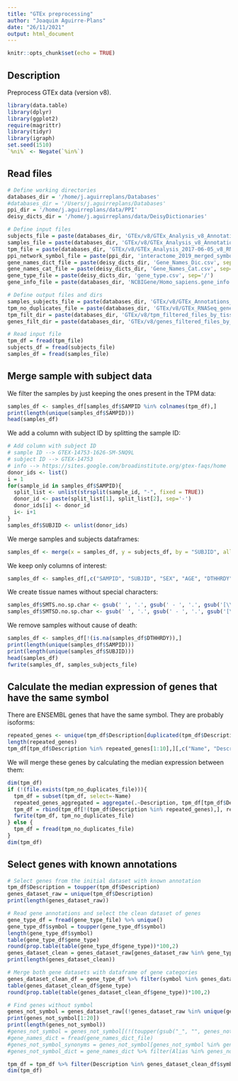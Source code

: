 ```yaml
---
title: "GTEx preprocessing"
author: "Joaquim Aguirre-Plans"
date: "26/11/2021"
output: html_document
---
```


```r
knitr::opts_chunk$set(echo = TRUE)
```

## Description

Preprocess GTEx data (version v8).

```r
library(data.table)
library(dplyr)
library(ggplot2)
require(magrittr)
library(tidyr)
library(igraph)
set.seed(1510)
`%ni%` <- Negate(`%in%`)
```

## Read files

```r
# Define working directories
databases_dir = '/home/j.aguirreplans/Databases'
#databases_dir = '/Users/j.aguirreplans/Databases'
ppi_dir = '/home/j.aguirreplans/data/PPI'
deisy_dicts_dir = '/home/j.aguirreplans/data/DeisyDictionaries'

# Define input files
subjects_file = paste(databases_dir, 'GTEx/v8/GTEx_Analysis_v8_Annotations_SubjectPhenotypesDS.txt', sep='/')
samples_file = paste(databases_dir, 'GTEx/v8/GTEx_Analysis_v8_Annotations_SampleAttributesDS.txt', sep='/')
tpm_file = paste(databases_dir, 'GTEx/v8/GTEx_Analysis_2017-06-05_v8_RNASeQCv1.1.9_gene_tpm.gct', sep='/')
ppi_network_symbol_file = paste(ppi_dir, 'interactome_2019_merged_symbols.csv', sep='/')
gene_names_dict_file = paste(deisy_dicts_dir, 'Gene_Names_Dic.csv', sep='/')
gene_names_cat_file = paste(deisy_dicts_dir, 'Gene_Names_Cat.csv', sep='/')
gene_type_file = paste(deisy_dicts_dir, 'gene_type.csv', sep='/')
gene_info_file = paste(databases_dir, 'NCBIGene/Homo_sapiens.gene_info', sep='/')

# Define output files and dirs
samples_subjects_file = paste(databases_dir, 'GTEx/v8/GTEx_Annotations_SamplesSubjectsMerged.txt', sep='/')
tpm_no_duplicates_file = paste(databases_dir, 'GTEx/v8/GTEx_RNASeq_gene_tpm_no_duplicates.gct', sep='/')
tpm_filt_dir = paste(databases_dir, 'GTEx/v8/tpm_filtered_files_by_tissue', sep='/')
genes_filt_dir = paste(databases_dir, 'GTEx/v8/genes_filtered_files_by_tissue', sep='/')

```

```r
# Read input file
tpm_df = fread(tpm_file)
subjects_df = fread(subjects_file)
samples_df = fread(samples_file)

```


## Merge sample with subject data

We filter the samples by just keeping the ones present in the TPM data:

```r
samples_df <- samples_df[samples_df$SAMPID %in% colnames(tpm_df),]
print(length(unique(samples_df$SAMPID)))
head(samples_df)

```

We add a column with subject ID by splitting the sample ID:

```r
# Add column with subject ID 
# sample ID --> GTEX-14753-1626-SM-5NQ9L
# subject ID --> GTEX-14753
# info --> https://sites.google.com/broadinstitute.org/gtex-faqs/home
donor_ids <- list()
i = 1
for(sample_id in samples_df$SAMPID){
  split_list <- unlist(strsplit(sample_id, "-", fixed = TRUE))
  donor_id <- paste(split_list[1], split_list[2], sep='-')
  donor_ids[i] <- donor_id
  i<- i+1
}
samples_df$SUBJID <- unlist(donor_ids)

```

We merge samples and subjects dataframes:

```r
samples_df <- merge(x = samples_df, y = subjects_df, by = "SUBJID", all = FALSE)

```

We keep only columns of interest:

```r
samples_df <- samples_df[,c("SAMPID", "SUBJID", "SEX", "AGE", "DTHHRDY", "SMTS", "SMTSD")]

```

We create tissue names without special characters:

```r
samples_df$SMTS.no.sp.char <- gsub(' ', '.', gsub(' - ', '.', gsub('[\\(\\)]', '', samples_df$SMTS)))
samples_df$SMTSD.no.sp.char <- gsub(' ', '.', gsub(' - ', '.', gsub('[\\(\\)]', '', samples_df$SMTSD)))

```

We remove samples without cause of death:

```r
samples_df <- samples_df[!(is.na(samples_df$DTHHRDY)),]
print(length(unique(samples_df$SAMPID)))
print(length(unique(samples_df$SUBJID)))
head(samples_df)
fwrite(samples_df, samples_subjects_file)

```


## Calculate the median expression of genes that have the same symbol

There are ENSEMBL genes that have the same symbol. They are probably isoforms:

```r
repeated_genes <- unique(tpm_df$Description[duplicated(tpm_df$Description)])
length(repeated_genes)
tpm_df[tpm_df$Description %in% repeated_genes[1:10],][,c("Name", "Description")][order(Description),]

```

We will merge these genes by calculating the median expression between them:

```r
dim(tpm_df)
if (!(file.exists(tpm_no_duplicates_file))){
  tpm_df = subset(tpm_df, select=-Name)
  repeated_genes_aggregated = aggregate(.~Description, tpm_df[tpm_df$Description %in% repeated_genes,], median)
  tpm_df = rbind(tpm_df[!(tpm_df$Description %in% repeated_genes),], repeated_genes_aggregated)
  fwrite(tpm_df, tpm_no_duplicates_file)
} else {
  tpm_df = fread(tpm_no_duplicates_file)
}
dim(tpm_df)

```


## Select genes with known annotations

```r
# Select genes from the initial dataset with known annotation
tpm_df$Description = toupper(tpm_df$Description)
genes_dataset_raw = unique(tpm_df$Description)
print(length(genes_dataset_raw))

# Read gene annotations and select the clean dataset of genes
gene_type_df = fread(gene_type_file) %>% unique()
gene_type_df$symbol = toupper(gene_type_df$symbol)
length(gene_type_df$symbol)
table(gene_type_df$gene_type)
round(prop.table(table(gene_type_df$gene_type))*100,2)
genes_dataset_clean = genes_dataset_raw[genes_dataset_raw %in% gene_type_df$symbol]
print(length(genes_dataset_clean))

# Merge both gene datasets with dataframe of gene categories
genes_dataset_clean_df = gene_type_df %>% filter(symbol %in% genes_dataset_clean) %>% unique()
table(genes_dataset_clean_df$gene_type)
round(prop.table(table(genes_dataset_clean_df$gene_type))*100,2)

# Find genes without symbol
genes_not_symbol = genes_dataset_raw[(!genes_dataset_raw %in% unique(genes_dataset_clean_df$symbol))]
print(genes_not_symbol[1:20])
print(length(genes_not_symbol))
#genes_not_symbol = genes_not_symbol[(!(toupper(gsub("_", "", genes_not_symbol))) %in% toupper(all_genes_and_synonyms))]
#gene_names_dict = fread(gene_names_dict_file)
#genes_not_symbol_synonyms = genes_not_symbol[genes_not_symbol %in% gene_names_dict$Alias]
#genes_not_symbol_dict = gene_names_dict %>% filter(Alias %in% genes_not_symbol_synonyms)

tpm_df = tpm_df %>% filter(Description %in% genes_dataset_clean_df$symbol)
dim(tpm_df)


```



